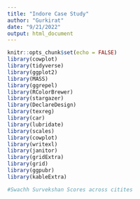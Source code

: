 ```yaml
---
title: "Indore Case Study"
author: "Gurkirat"
date: "9/21/2022"
output: html_document
---
```


```r
knitr::opts_chunk$set(echo = FALSE)
library(cowplot)
library(tidyverse)
library(ggplot2)
library(MASS)
library(ggrepel)
library(RColorBrewer)
library(stargazer)
library(DeclareDesign)
library(texreg)
library(car)
library(lubridate)
library(scales)
library(cowplot)
library(writexl)
library(janitor)
library(gridExtra)
library(grid)
library(ggpubr)
library(kableExtra)
```

```r
#Swachh Survekshan Scores across citites
```

